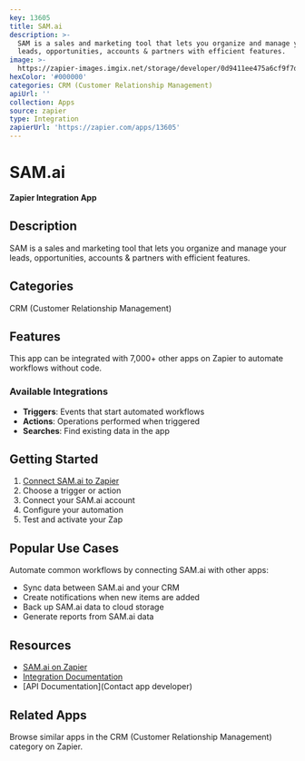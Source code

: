 ```yaml
---
key: 13605
title: SAM.ai
description: >-
  SAM is a sales and marketing tool that lets you organize and manage your
  leads, opportunities, accounts & partners with efficient features.
image: >-
  https://zapier-images.imgix.net/storage/developer/0d9411ee475a6cf9f7d68eb3bfe67451.png?auto=format%2Ccompress&ixlib=python-3.0.0&q=50
hexColor: '#000000'
categories: CRM (Customer Relationship Management)
apiUrl: ''
collection: Apps
source: zapier
type: Integration
zapierUrl: 'https://zapier.com/apps/13605'
---
```

# SAM.ai

**Zapier Integration App**

## Description

SAM is a sales and marketing tool that lets you organize and manage your leads, opportunities, accounts & partners with efficient features.

## Categories

CRM (Customer Relationship Management)

## Features

This app can be integrated with 7,000+ other apps on Zapier to automate workflows without code.

### Available Integrations

- **Triggers**: Events that start automated workflows
- **Actions**: Operations performed when triggered
- **Searches**: Find existing data in the app

## Getting Started

1. [Connect SAM.ai to Zapier](https://zapier.com/apps/13605)
2. Choose a trigger or action
3. Connect your SAM.ai account
4. Configure your automation
5. Test and activate your Zap

## Popular Use Cases

Automate common workflows by connecting SAM.ai with other apps:

- Sync data between SAM.ai and your CRM
- Create notifications when new items are added
- Back up SAM.ai data to cloud storage
- Generate reports from SAM.ai data

## Resources

- [SAM.ai on Zapier](https://zapier.com/apps/13605)
- [Integration Documentation](https://zapier.com/apps/13605/integrations)
- [API Documentation](Contact app developer)

## Related Apps

Browse similar apps in the CRM (Customer Relationship Management) category on Zapier.
